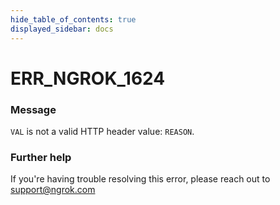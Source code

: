 ```yaml
---
hide_table_of_contents: true
displayed_sidebar: docs
---
```



# ERR_NGROK_1624

### Message

`VAL` is not a valid HTTP header value: `REASON`.

<ErrorDetails error="err_ngrok_1624" />

### Further help

If you're having trouble resolving this error, please reach out to [support@ngrok.com](mailto:support@ngrok.com?subject=Help%20with%20ERR_NGROK_1624)
